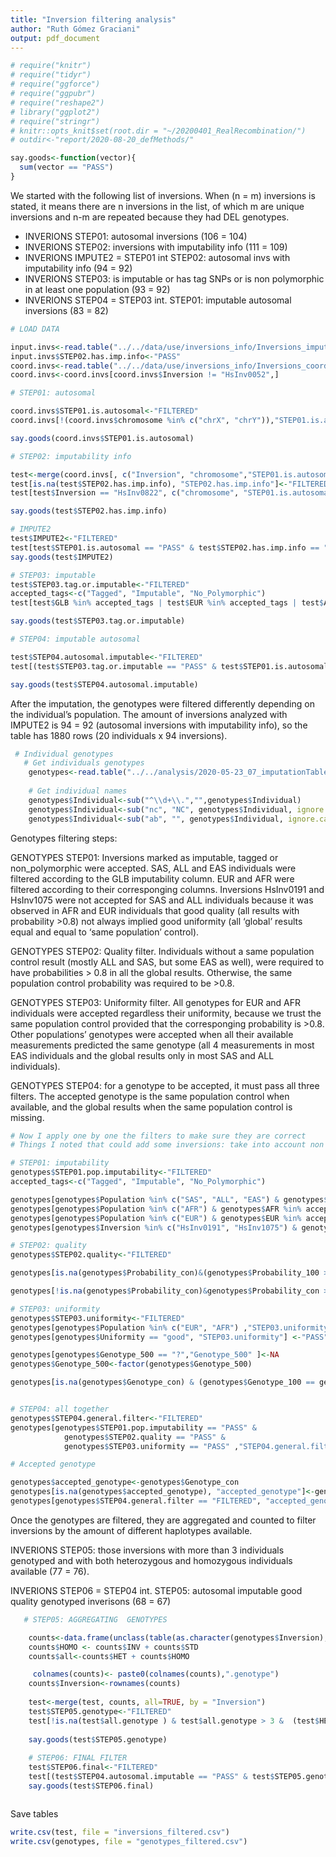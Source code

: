 ```yaml
---
title: "Inversion filtering analysis"
author: "Ruth Gómez Graciani"
output: pdf_document
---
```


```r
# require("knitr")
# require("tidyr")
# require("ggforce")
# require("ggpubr")
# require("reshape2")
# library("ggplot2")
# require("stringr")
# knitr::opts_knit$set(root.dir = "~/20200401_RealRecombination/")
# outdir<-"report/2020-08-20_defMethods/"

say.goods<-function(vector){
  sum(vector == "PASS")
}


```

We started with the following list of inversions. When (n = m) inversions is stated, it  means there are n inversions in the list, of which m are unique inversions and n-m are repeated because they had DEL genotypes. 

* INVERIONS STEP01: autosomal inversions (106 = 104)
* INVERIONS STEP02: inversions with imputability info (111 = 109)
* INVERIONS IMPUTE2 = STEP01 int STEP02: autosomal invs with imputability info (94 = 92)
* INVERIONS STEP03: is imputable or has tag SNPs or is non polymorphic in at least one population (93 = 92)
* INVERIONS STEP04 = STEP03 int. STEP01: imputable autosomal inversions (83 = 82)


```r

# LOAD DATA

input.invs<-read.table("../../data/use/inversions_info/Inversions_imputability.txt", header = TRUE)
input.invs$STEP02.has.imp.info<-"PASS"
coord.invs<-read.table("../../data/use/inversions_info/Inversions_coordinates_hg19.csv", col.names = c("Inversion", "chromosome", "B1s19", "B1e19", "B2s19", "B2e19"))
coord.invs<-coord.invs[coord.invs$Inversion != "HsInv0052",]

# STEP01: autosomal

coord.invs$STEP01.is.autosomal<-"FILTERED"
coord.invs[!(coord.invs$chromosome %in% c("chrX", "chrY")),"STEP01.is.autosomal" ]<-"PASS"

say.goods(coord.invs$STEP01.is.autosomal)

# STEP02: imputability info

test<-merge(coord.invs[, c("Inversion", "chromosome","STEP01.is.autosomal")], input.invs , all = TRUE)
test[is.na(test$STEP02.has.imp.info), "STEP02.has.imp.info"]<-"FILTERED"
test[test$Inversion == "HsInv0822", c("chromosome", "STEP01.is.autosomal")]<-c("chrX", "FILTERED")

say.goods(test$STEP02.has.imp.info)

# IMPUTE2
test$IMPUTE2<-"FILTERED"
test[test$STEP01.is.autosomal == "PASS" & test$STEP02.has.imp.info == "PASS","IMPUTE2"]<-"PASS"
say.goods(test$IMPUTE2)

# STEP03: imputable
test$STEP03.tag.or.imputable<-"FILTERED"
accepted_tags<-c("Tagged", "Imputable", "No_Polymorphic")
test[test$GLB %in% accepted_tags | test$EUR %in% accepted_tags | test$AFR %in% accepted_tags , "STEP03.tag.or.imputable"]<-"PASS"

say.goods(test$STEP03.tag.or.imputable)

# STEP04: imputable autosomal

test$STEP04.autosomal.imputable<-"FILTERED"
test[(test$STEP03.tag.or.imputable == "PASS" & test$STEP01.is.autosomal == "PASS" ), "STEP04.autosomal.imputable"] <- "PASS"

say.goods(test$STEP04.autosomal.imputable)


```


After the imputation, the genotypes were filtered differently depending on the individual's population. The amount of inversions analyzed with IMPUTE2 is 94 = 92 (autosomal inversions with imputability info), so the table has 1880 rows (20 individuals x 94 inversions).

```r

 # Individual genotypes
   # Get individuals genotypes
    genotypes<-read.table("../../analysis/2020-05-23_07_imputationTables/imputationResults.csv", header=TRUE, sep = ",")
  
    # Get individual names
    genotypes$Individual<-sub("^\\d+\\.","",genotypes$Individual)
    genotypes$Individual<-sub("nc", "NC", genotypes$Individual, ignore.case = FALSE)
    genotypes$Individual<-sub("ab", "", genotypes$Individual, ignore.case = FALSE)


```

Genotypes filtering steps:

GENOTYPES STEP01: Inversions marked as imputable, tagged or non_polymorphic were accepted. SAS, ALL and EAS individuals were filtered according to the GLB imputability column. EUR and AFR were filtered according to their corresponging columns. Inversions HsInv0191 and HsInv1075 were not accepted for SAS and ALL individuals because it was observed in AFR and EUR individuals that good quality (all results with probability >0.8) not always implied good uniformity (all 'global' results equal and equal to 'same population' control). 

GENOTYPES STEP02: Quality filter. Individuals without a same population control result (mostly ALL and SAS, but some EAS as well), were required to have probabilities > 0.8 in all the global results. Otherwise, the same population control probability was required to be >0.8.

GENOTYPES STEP03:  Uniformity filter. All genotypes for EUR and AFR individuals were accepted regardless their uniformity, because we trust the same population control provided that the corresponging probability is >0.8. Other populations' genotypes were accepted when all their available measurements predicted the same genotype (all 4 measurements in most EAS individuals and the global results only in most SAS and ALL individuals).

GENOTYPES STEP04: for a genotype to be accepted, it must pass all three filters. The accepted genotype is the same population control when available, and the global results when the same population control is missing.


```r

# Now I apply one by one the filters to make sure they are correct
# Things I noted that could add some inversions: take into account non polymorphic ones

# STEP01: imputability 
genotypes$STEP01.pop.imputability<-"FILTERED"
accepted_tags<-c("Tagged", "Imputable", "No_Polymorphic")

genotypes[genotypes$Population %in% c("SAS", "ALL", "EAS") & genotypes$GLB %in% accepted_tags, "STEP01.pop.imputability"  ]<-"PASS"
genotypes[genotypes$Population %in% c("AFR") & genotypes$AFR %in% accepted_tags, "STEP01.pop.imputability"  ]<-"PASS"
genotypes[genotypes$Population %in% c("EUR") & genotypes$EUR %in% accepted_tags, "STEP01.pop.imputability"  ]<-"PASS"
genotypes[genotypes$Inversion %in% c("HsInv0191", "HsInv1075") & genotypes$Population %in% c("SAS", "ALL"),"STEP01.pop.imputability"]<-"FILTERED"

# STEP02: quality
genotypes$STEP02.quality<-"FILTERED"

genotypes[is.na(genotypes$Probability_con)&(genotypes$Probability_100 > 0.8 & genotypes$Probability_250 > 0.8 & genotypes$Probability_500 > 0.8) , "STEP02.quality"]<-"PASS"

genotypes[!is.na(genotypes$Probability_con)&genotypes$Probability_con > 0.8, "STEP02.quality" ]<-"PASS"

# STEP03: uniformity
genotypes$STEP03.uniformity<-"FILTERED"
genotypes[genotypes$Population %in% c("EUR", "AFR") ,"STEP03.uniformity"] <- "PASS"
genotypes[genotypes$Uniformity == "good", "STEP03.uniformity"] <-"PASS"

genotypes[genotypes$Genotype_500 == "?","Genotype_500" ]<-NA
genotypes$Genotype_500<-factor(genotypes$Genotype_500)

genotypes[is.na(genotypes$Genotype_con) & (genotypes$Genotype_100 == genotypes$Genotype_250 & genotypes$Genotype_250 == genotypes$Genotype_500), "STEP03.uniformity"] <-"PASS"


# STEP04: all together
genotypes$STEP04.general.filter<-"FILTERED"
genotypes[genotypes$STEP01.pop.imputability == "PASS" &
            genotypes$STEP02.quality == "PASS" &
            genotypes$STEP03.uniformity == "PASS" ,"STEP04.general.filter" ]<-"PASS"

# Accepted genotype

genotypes$accepted_genotype<-genotypes$Genotype_con
genotypes[is.na(genotypes$accepted_genotype), "accepted_genotype"]<-genotypes[is.na(genotypes$accepted_genotype), "Genotype_500"]
genotypes[genotypes$STEP04.general.filter == "FILTERED", "accepted_genotype"]<-NA
```

Once the genotypes are filtered, they are aggregated and counted to filter inversions by the amount of different haplotypes available. 

INVERIONS STEP05: those inversions with more than 3 individuals genotyped and with both heterozygous and homozygous individuals available (77 = 76).

INVERIONS STEP06 = STEP04 int. STEP05: autosomal imputable good quality genotyped inverisons (68 = 67)

```r

   # STEP05: AGGREGATING  GENOTYPES

    counts<-data.frame(unclass(table(as.character(genotypes$Inversion), genotypes$accepted_genotype)))
    counts$HOMO <- counts$INV + counts$STD
    counts$all<-counts$HET + counts$HOMO

     colnames(counts)<- paste0(colnames(counts),".genotype")
    counts$Inversion<-rownames(counts)
    
    test<-merge(test, counts, all=TRUE, by = "Inversion")
    test$STEP05.genotype<-"FILTERED"
    test[!is.na(test$all.genotype ) & test$all.genotype > 3 &  (test$HET.genotype > 0 & test$HOMO.genotype > 0), "STEP05.genotype"] <-"PASS"
    
    say.goods(test$STEP05.genotype)
    
    # STEP06: FINAL FILTER
    test$STEP06.final<-"FILTERED"
    test[(test$STEP04.autosomal.imputable == "PASS" & test$STEP05.genotype == "PASS" ), "STEP06.final"] <- "PASS"
    say.goods(test$STEP06.final)



```

Save tables

```r

write.csv(test, file = "inversions_filtered.csv")
write.csv(genotypes, file = "genotypes_filtered.csv")
  

```





















